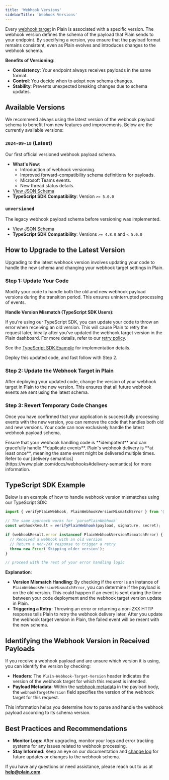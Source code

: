 ```yaml
---
title: 'Webhook Versions'
sidebarTitle: 'Webhook Versions'
---
```


Every [webhook target](https://www.plain.com/docs/webhooks#receiving-events-from-plain) in Plain is associated with a specific version. The webhook version defines the schema of the payload that Plain sends to your endpoint. By specifying a version, you ensure that the payload format remains consistent, even as Plain evolves and introduces changes to the webhook schema.

**Benefits of Versioning**:

- **Consistency**: Your endpoint always receives payloads in the same format.
- **Control**: You decide when to adopt new schema changes.
- **Stability**: Prevents unexpected breaking changes due to schema updates.

## Available Versions

We recommend always using the latest version of the webhook payload schema to benefit from new features and improvements. Below are the currently available versions:

### `2024-09-18` (Latest)

Our first official versioned webhook payload schema.

- **What's New**:
  - Introduction of webhook versioning.
  - Improved forward-compatibility schema definitions for payloads.
  - Microsoft Teams events.
  - New thread status details.
- [View JSON Schema](https://core-api.uk.plain.com/webhooks/schema/2024-09-18.json)
- **TypeScript SDK Compatibility**: Version `>= 5.0.0`

### `unversioned`

The legacy webhook payload schema before versioning was implemented.

- [View JSON Schema](https://core-api.uk.plain.com/webhooks/schema/unversioned.json)
- **TypeScript SDK Compatibility**: Versions `>= 4.8.0` and `< 5.0.0`

## How to Upgrade to the Latest Version

Upgrading to the latest webhook version involves updating your code to handle the new schema and changing your webhook target settings in Plain.

### Step 1: Update Your Code

Modify your code to handle both the old and new webhook payload versions during the transition period. This ensures uninterrupted processing of events.

**Handle Version Mismatch (TypeScript SDK Users):**

If you're using our TypeScript SDK, you can update your code to throw an error when receiving an old version. This will cause Plain to retry the request later, ideally after you've updated the webhook target version in the Plain dashboard. For more details, refer to our [retry policy](https://www.plain.com/docs/webhooks#retry-policy).

See the [TypeScript SDK Example](#typescript-sdk-example) for implementation details.

Deploy this updated code, and fast follow with Step 2.

### Step 2: Update the Webhook Target in Plain

After deploying your updated code, change the version of your webhook target in Plain to the new version. This ensures that all future webhook events are sent using the latest schema.

### Step 3: Revert Temporary Code Changes

Once you have confirmed that your application is successfully processing events with the new version, you can remove the code that handles both old and new versions. Your code can now exclusively handle the latest webhook payload schema.

<Info>
  Ensure that your webhook handling code is **idempotent** and can gracefully handle **duplicate
  events**. Plain's webhook delivery is **at least once**, meaning the same event might be delivered
  multiple times. Refer to our [delivery
  semantics](https://www.plain.com/docs/webhooks#delivery-semantics) for more
  information.
</Info>

## TypeScript SDK Example

Below is an example of how to handle webhook version mismatches using our TypeScript SDK:

```typescript
import { verifyPlainWebhook, PlainWebhookVersionMismatchError } from '@team-plain/typescript-sdk';

// The same approach works for `parsePlainWebhook`
const webhookResult = verifyPlainWebhook(payload, signature, secret);

if (webhookResult.error instanceof PlainWebhookVersionMismatchError) {
  // Received a webhook with an old version
  // Return a non-2XX response to trigger a retry
  throw new Error('Skipping older version');
}

// proceed with the rest of your error handling logic
```

**Explanation**:

- **Version Mismatch Handling**: By checking if the error is an instance of `PlainWebhookVersionMismatchError`, you can determine if the payload is on the old version. This could happen if an event is sent during the time between your code deployment and the webhook target version update in Plain.
- **Triggering a Retry**: Throwing an error or returning a non-2XX HTTP response tells Plain to retry the webhook delivery later. After you update the webhook target version in Plain, the failed event will be resent with the new schema.

## Identifying the Webhook Version in Received Payloads

If you receive a webhook payload and are unsure which version it is using, you can identify the version by checking:

- **Headers**: The `Plain-Webhook-Target-Version` header indicates the version of the webhook target for which this request is intended.
- **Payload Metadata**: Within the [webhook metadata](https://www.plain.com/docs/webhooks#webhook-metadata) in the payload body, the `webhookTargetVersion` field specifies the version of the webhook target for this request.

This information helps you determine how to parse and handle the webhook payload according to its schema version.

## Best Practices and Recommendations

- **Monitor Logs**: After upgrading, monitor your logs and error tracking systems for any issues related to webhook processing.
- **Stay Informed**: Keep an eye on our documentation and [change log](https://www.plain.com/changelog) for future updates or changes to the webhook schema.

If you have any questions or need assistance, please reach out to us at **[help@plain.com](mailto:help@plain.com)**.
